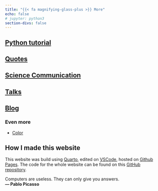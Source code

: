 ```yaml
---
title: "{{< fa magnifying-glass-plus >}} More"
echo: false
# jupyter: python3
section-divs: false
---
```


## <i class="fab fa-python fa-fw fa-lg fa-notbold svv"></i> [Python tutorial](/python/)

## <i class="fa-solid fa-quote-left fa-fw fa-lg fa-notbold svv"></i> [Quotes](/more/quotes.html)

## <i class="fa-solid fa-microphone-lines fa-fw fa-lg fa-notbold svv"></i> [Science Communication](/more/communication.html)

## <i class="fa-solid fa-comment fa-fw fa-lg fa-notbold svv"></i> [Talks](/talks-posters)

## <i class="fas fa-blog fa-fw fa-lg fa-notbold svv" aria-hidden="true"></i> [Blog](/blog)

### Even more

* <i class="fas fa-palette fa-fw fa-lg fa-notbold svv" aria-hidden="true"></i> [Color](/more/color/color.html)

## How I made this website

This website was build using [Quarto](https://quarto.org), edited on [VSCode](https://code.visualstudio.com), hosted on [Github Pages](https://pages.github.com).
The code for the whole website can be found on this [GitHub repository](https://github.com/yairmau/yairmau.github.io).


<div class="alert alert-success">
  Computers are useless. They can only give you answers.  
  <strong>— Pablo Picasso</strong></div>